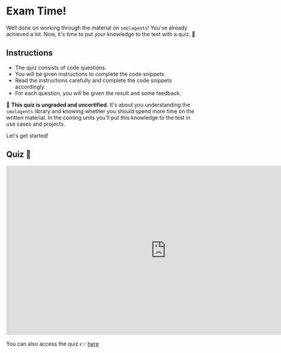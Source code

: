 # Exam Time!

Well done on working through the material on `smolagents`! You've already achieved a lot. Now, it's time to put your knowledge to the test with a quiz. 🧠

## Instructions

- The quiz consists of code questions.
- You will be given instructions to complete the code snippets.
- Read the instructions carefully and complete the code snippets accordingly.
- For each question, you will be given the result and some feedback.

🧘 **This quiz is ungraded and uncertified**. It's about you understanding the `smolagents` library and knowing whether you should spend more time on the written material. In the coming units you'll put this knowledge to the test in use cases and projects.

Let's get started! 

## Quiz 🚀

<iframe
    src="https://agents-course-unit2-smolagents-quiz.hf.space"
    frameborder="0"
    width="850"
    height="450"
></iframe>

You can also access the quiz 👉 [here](https://huggingface.co/spaces/agents-course/unit2_smolagents_quiz)